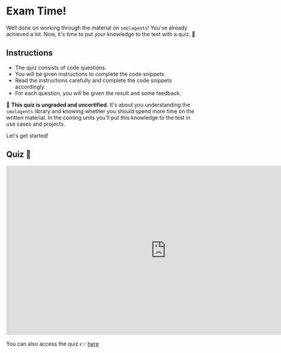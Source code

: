 # Exam Time!

Well done on working through the material on `smolagents`! You've already achieved a lot. Now, it's time to put your knowledge to the test with a quiz. 🧠

## Instructions

- The quiz consists of code questions.
- You will be given instructions to complete the code snippets.
- Read the instructions carefully and complete the code snippets accordingly.
- For each question, you will be given the result and some feedback.

🧘 **This quiz is ungraded and uncertified**. It's about you understanding the `smolagents` library and knowing whether you should spend more time on the written material. In the coming units you'll put this knowledge to the test in use cases and projects.

Let's get started! 

## Quiz 🚀

<iframe
    src="https://agents-course-unit2-smolagents-quiz.hf.space"
    frameborder="0"
    width="850"
    height="450"
></iframe>

You can also access the quiz 👉 [here](https://huggingface.co/spaces/agents-course/unit2_smolagents_quiz)